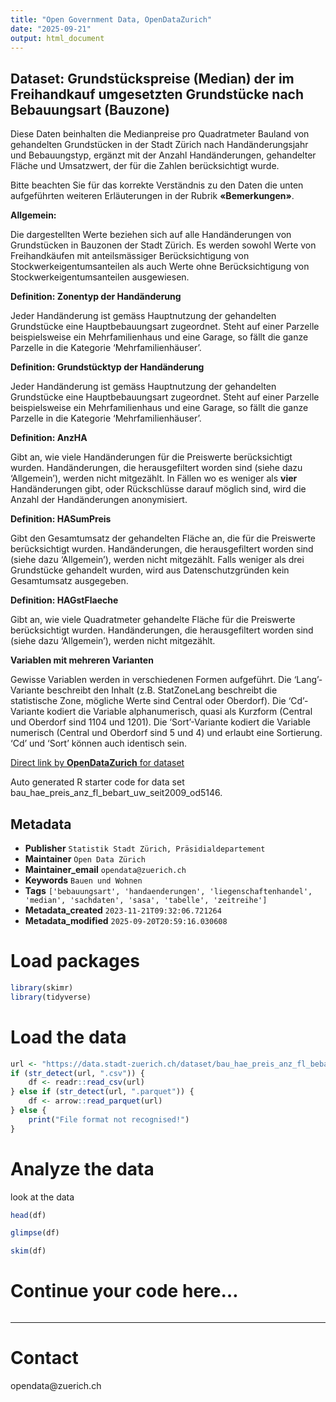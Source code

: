 ```yaml
---
title: "Open Government Data, OpenDataZurich"
date: "2025-09-21"
output: html_document
---
```


## Dataset: Grundstückspreise (Median) der im Freihandkauf umgesetzten Grundstücke nach Bebauungsart (Bauzone)


Diese Daten beinhalten die Medianpreise pro Quadratmeter Bauland von gehandelten Grundstücken in der Stadt Zürich nach Handänderungsjahr und Bebauungstyp, ergänzt mit der Anzahl Handänderungen, gehandelter Fläche und Umsatzwert, der für die Zahlen berücksichtigt wurde.

Bitte beachten Sie für das korrekte Verständnis zu den Daten die unten aufgeführten weiteren Erläuterungen in der Rubrik **«Bemerkungen»**.



**Allgemein:**

 Die dargestellten Werte beziehen sich auf alle Handänderungen von Grundstücken in Bauzonen der Stadt Zürich. Es werden sowohl Werte von Freihandkäufen mit anteilsmässiger Berücksichtigung von Stockwerkeigentumsanteilen als auch Werte ohne Berücksichtigung von Stockwerkeigentumsanteilen ausgewiesen.
 

[]()

**Definition: Zonentyp der Handänderung**

 Jeder Handänderung ist gemäss Hauptnutzung der gehandelten Grundstücke eine Hauptbebauungsart zugeordnet. Steht auf einer Parzelle beispielsweise ein Mehrfamilienhaus und eine Garage, so fällt die ganze Parzelle in die Kategorie 'Mehrfamilienhäuser'.



[]()

**Definition: Grundstücktyp der Handänderung**

 Jeder Handänderung ist gemäss Hauptnutzung der gehandelten Grundstücke eine Hauptbebauungsart zugeordnet. Steht auf einer Parzelle beispielsweise ein Mehrfamilienhaus und eine Garage, so fällt die ganze Parzelle in die Kategorie 'Mehrfamilienhäuser'.



[]()

**Definition: AnzHA**

 Gibt an, wie viele Handänderungen für die Preiswerte berücksichtigt wurden. Handänderungen, die herausgefiltert worden sind (siehe dazu 'Allgemein'), werden nicht mitgezählt. In Fällen wo es weniger als **vier** Handänderungen gibt, oder Rückschlüsse darauf möglich sind, wird die Anzahl der Handänderungen anonymisiert.



[]()

**Definition: HASumPreis**

 Gibt den Gesamtumsatz der gehandelten Fläche an, die  für die Preiswerte berücksichtigt wurden. Handänderungen, die herausgefiltert worden sind (siehe dazu 'Allgemein'), werden nicht mitgezählt. Falls weniger als drei Grundstücke gehandelt wurden, wird aus Datenschutzgründen kein Gesamtumsatz ausgegeben.



[]()

**Definition: HAGstFlaeche**

 Gibt an, wie viele Quadratmeter gehandelte Fläche für die Preiswerte berücksichtigt wurden. Handänderungen, die herausgefiltert worden sind (siehe dazu 'Allgemein'), werden nicht mitgezählt. 



[]()

**Variablen mit mehreren Varianten**


Gewisse Variablen werden in verschiedenen Formen aufgeführt. Die 'Lang'-Variante beschreibt den Inhalt (z.B. StatZoneLang beschreibt die statistische Zone, mögliche Werte sind Central oder Oberdorf). Die 'Cd'-Variante kodiert die Variable alphanumerisch, quasi als Kurzform (Central und Oberdorf sind 1104 und 1201). Die 'Sort'-Variante kodiert die Variable numerisch (Central und Oberdorf sind 5 und 4) und erlaubt eine Sortierung. 'Cd' und 'Sort' können auch identisch sein.


[]()



[Direct link by **OpenDataZurich** for dataset](https://data.stadt-zuerich.ch/dataset/bau_hae_preis_anz_fl_bebart_uw_seit2009_od5146)

Auto generated R starter code for data set bau_hae_preis_anz_fl_bebart_uw_seit2009_od5146.

## Metadata

- **Publisher** `Statistik Stadt Zürich, Präsidialdepartement`
- **Maintainer** `Open Data Zürich`
- **Maintainer_email** `opendata@zuerich.ch`
- **Keywords** `Bauen und Wohnen`
- **Tags** `['bebauungsart', 'handaenderungen', 'liegenschaftenhandel', 'median', 'sachdaten', 'sasa', 'tabelle', 'zeitreihe']`
- **Metadata_created** `2023-11-21T09:32:06.721264`
- **Metadata_modified** `2025-09-20T20:59:16.030608`


# Load packages

```r
library(skimr)
library(tidyverse)
```

# Load the data

```r
url <- "https://data.stadt-zuerich.ch/dataset/bau_hae_preis_anz_fl_bebart_uw_seit2009_od5146/download/BAU514OD5146.csv"
if (str_detect(url, ".csv")) {
    df <- readr::read_csv(url)
} else if (str_detect(url, ".parquet")) {
    df <- arrow::read_parquet(url)
} else {
    print("File format not recognised!")
}
```

# Analyze the data

look at the data
```r
head(df)
```

```r
glimpse(df)
```

```r
skim(df)
```

# Continue your code here...

```r

```

------------------------------------------------------------------------

# Contact

opendata@zuerich.ch
